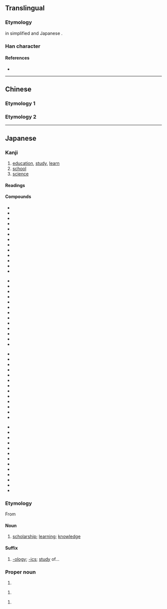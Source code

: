 {{character info/new}}
{{also|學}}
==Translingual==
{{stroke order|type=animate}}
{{ja-forms|学|学|[[學]]}}

===Etymology===
{{Han simp|學|f=𦥯|t=⿱⺍冖}} in simplified {{w|Simplified Chinese|Chinese}} and Japanese {{w|shinjitai}}.

===Han character===
{{Han char|rn=39|rad=子|as=05|sn=8|four=|canj=FBND|ids=⿳⺍冖子}}

====References====
* {{Han ref|kx=0279.121|dkj=06974|dj=0548.060|hdz=21014.030|uh=5B66|ud=23398}}

----

==Chinese==

===Etymology 1===
{{zh-see|學}}

===Etymology 2===
{{zh-see|孛|v}}

----

==Japanese==
{{ja-kanji forms|学|學}}

===Kanji===
{{ja-kanji|grade=1|rs=子05|style=s|kyu=學}}

# [[education]], [[study]], [[learn]]
# [[school]]
# [[science]]

====Readings====
{{ja-readings
|goon=がく
|kanon=がく
|kun=まな-ぶ
}}

====Compounds====
{{top4}}
* {{m|ja|学位}}
* {{m|ja|学科}}
* {{m|ja|学外}}
* {{m|ja|学期}}
* {{m|ja|学業}}
* {{m|ja|学芸}}
* {{m|ja|学校}}
* {{m|ja|学才}}
* {{m|ja|学際}}
* {{m|ja|学士}}
* {{m|ja|学識}}
* {{m|ja|学術}}
* {{m|ja|学食}}
{{mid4}}
* {{m|ja|学生}}
* {{m|ja|学籍}}
* {{m|ja|学窓}}
* {{m|ja|学僧}}
* {{m|ja|学徒}}
* {{m|ja|学内}}
* {{m|ja|学閥}}
* {{m|ja|学府}}
* {{m|ja|学風}}
* {{m|ja|学名}}
* {{m|ja|学問}}
* {{m|ja|学割}}
* {{m|ja|医学}}
{{mid4}}
* {{m|ja|科学}}
* {{m|ja|化学}}
* {{m|ja|漢学}}
* {{m|ja|経済学}}
* {{m|ja|古学}}
* {{m|ja|後学}}
* {{m|ja|光学}}
* {{m|ja|向学}}
* {{m|ja|工学}}
* {{m|ja|神学}}
* {{m|ja|生物学}}
* {{m|ja|退学}}
* {{m|ja|大学}}
{{mid4}}
* {{m|ja|中学}}
* {{m|ja|停学}}
* {{m|ja|哲学}}
* {{m|ja|入学}}
* {{m|ja|博学}}
* {{m|ja|美学}}
* {{m|ja|物理学}}
* {{m|ja|文学}}
* {{m|ja|法学}}
* {{m|ja|夜学}}
* {{m|ja|蘭学}}
* {{m|ja|学らん}}
* {{m|ja|学蘭}}
{{bottom}}

===Etymology===
From {{etyl|ltc|ja|sort=がく}} {{m|zh|學|tr=hæwk||}}

====Noun====
{{ja-noun|がく|kyu=學}}

# [[scholarship]]; [[learning]]; [[knowledge]]

====Suffix====
{{ja-pos|suffix|がく}}

# [[-ology]]; [[-ics]]; [[study]] of...

===Proper noun===
{{ja-pos|さとる|proper}}

# {{given name|male|lang=ja}}

{{ja-pos|まなぶ|proper}}

# {{given name|male|lang=ja}}

{{ja-pos|まこと|proper}}

# {{given name|male|lang=ja|sort=まこと}}